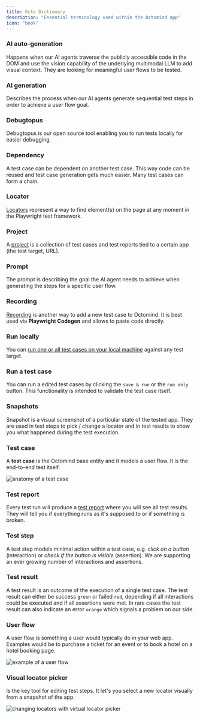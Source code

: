 ```yaml
---
title: Octo Dictionary
description: "Essential terminology used within the Octomind app"
icon: "book"
---
```


### AI auto-generation

Happens when our AI agents traverse the publicly accessible code in the DOM and use the vision capability of the underlying multimodal LLM to add visual context.
They are looking for meaningful user flows to be tested.

### AI generation

Describes the process when our AI agents generate sequential test steps in order to achieve a user flow goal.

### Debugtopus

Debugtopus is our open source tool enabling you to run tests locally for easier debugging.

### Dependency

A test case can be dependent on another test case. This way code can be reused and test case generation gets much easier. Many test cases can form a chain.

### Locator

[Locators](https://playwright.dev/docs/api/class-locator) represent a way to find element(s) on the page at any moment in the Playwright test framework.

### Project

A [project](/account-view/projects) is a collection of test cases and test reports tied to a certain app (the test target, URL).

### Prompt

The prompt is describing the goal the AI agent needs to achieve when generating the steps for a specific user flow.

### Recording

[Recording](/get-started/new-test-case#record-a-test-case) is another way to add a new test case to Octomind. It is best used via **Playwright Codegen** and allows to paste code directly.

### Run locally

You can [run one or all test cases on your local machine](/get-started/debugtopus) against any test target.

### Run a test case

You can run a edited test cases by clicking the `save & run` or the `run only` button. This functionality is intended to validate the test case itself.

### Snapshots

Snapshot is a visual screenshot of a particular state of the tested app. They are used in test steps to pick / change a locator and in test results to show you what happened during the test execution.

### Test case

A **test case** is the Octomind base entity and it models a user flow. It is the end-to-end test itself.

<Frame caption="Anatomy of a test case, 03/2024">
  <img src="/images/TestCase.png" alt="anatomy of a test case" />
</Frame>

### Test report

Every test run will produce a [test report](/account-view/test-reports) where you will see all test results. They will tell you if everything runs as it's supposed to or if something is broken.

### Test step

A test step models minimal action within a test case, e.g. _click on a button_ (interaction) or _check if the
button is visible_ (assertion). We are supporting an ever growing number of interactions and assertions.

### Test result

A test result is an outcome of the execution of a single test case.
The test result can either be success `green` or failed `red`, depending if all interactions could be executed and if all assertions were met.
In rare cases the test result can also indicate an error `orange` which signals a problem on our side.

### User flow

A user flow is something a user would typically do in your web app. Examples would be to purchase a ticket for an event or
to book a hotel on a hotel booking page.

<Frame caption="example of a user flow, 03/2024">
  <img src="/images/user-flow.png" alt="example of a user flow" />
</Frame>

### Visual locator picker

Is the key tool for editing test steps. It let's you select a new locator visually from a snapshot of the app.

<Frame caption="Changing locators with the virtual locator picker, 7/2024">
  <img
    src="/images/editing/change-locator.gif"
    alt="changing locators with virtual locator picker"
  />
</Frame>
